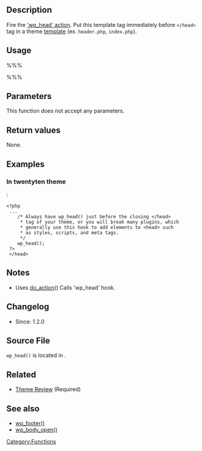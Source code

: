 {{Languages|
{{en|Function Reference/wp_head}}
{{it|Riferimento funzioni/wp_head}}
{{ja|関数リファレンス/wp_head}}
}}

== Description ==

Fire the [[Plugin API/Action Reference/wp_head|'wp_head' action]]. Put this template tag immediately before <tt><nowiki></head></nowiki></tt> tag in a theme [[Theme Development#Template Files|template]] (ex. <tt>header.php</tt>, <tt>index.php</tt>).

== Usage ==

%%% <?php wp_head(); ?> %%%

== Parameters ==

This function does not accept any parameters.

== Return values ==

None.

== Examples  ==

=== In twentyten theme ===

{{Trac|wp-content/themes/twentyten/header.php}}:

<pre><?php 
 ...
    /* Always have wp_head() just before the closing </head>
     * tag of your theme, or you will break many plugins, which
     * generally use this hook to add elements to <head> such
     * as styles, scripts, and meta tags.
     */
    wp_head();
 ?>
 </head></pre>

== Notes ==

* Uses [[Function Reference/do action|do_action()]] Calls 'wp_head' hook.

== Changelog ==

* Since: 1.2.0

== Source File ==

<tt>wp_head()</tt> is located in {{Trac|wp-includes/general-template.php}}.

== Related ==

* [[Theme Review#Template Tags and Hooks|Theme Review]] (Required)

== See also ==

* [https://developer.wordpress.org/reference/functions/wp_footer/ wp_footer()]
* [https://developer.wordpress.org/reference/functions/wp_body_open/ wp_body_open()]

{{Tag Footer}}

[[Category:Functions]]